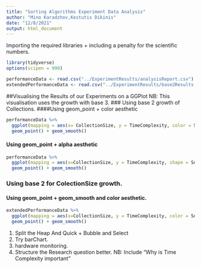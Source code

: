 ```yaml
---
title: "Sorting Algorithms Experiment Data Analysis"
author: "Mino Karadzhov,Kestutis Dikinis"
date: "12/8/2021"
output: html_document
---
```


Importing the required libraries + including a penalty for the scientific numbers.
```r
library(tidyverse)
options(scipen = 999)
```


```r
performanceData <- read.csv("../ExperimentResults/analysisReport.csv")
extendedPerformanceData <- read.csv("../ExperimentResults/base2Results.csv")
```


##Visualising the Results of our Experiments on a GGPlot
NB: This visualisation uses the growth with base 3.
### Using base 2 growth of Collections.
####Using geom_point + color aesthetic
```r
performanceData %>%
  ggplot(mapping = aes(x= CollectionSize, y = TimeComplexity, color = Sorter)) +
  geom_point() + geom_smooth()
```
#### Using geom_point + alpha aesthetic
```r
performanceData %>%
  ggplot(mapping = aes(x=CollectionSize, y = TimeComplexity, shape = Sorter)) +
  geom_point() + geom_smooth()
```
### Using base 2 for ColectionSize growth.
#### Using geom_point + geom_smooth and color aesthetic.
```r
extendedPerformanceData %>%
  ggplot(mapping = aes(x=CollectionSize, y = TimeComplexity, color = Sorter)) +
  geom_point() + geom_smooth()
```
1. Split the Heap And Quick + Bubble and Select
2. Try barChart.
3. hardware monitoring.
4. Structure the Research question better.
  NB: Include "Why is Time Complexity important" 
  


